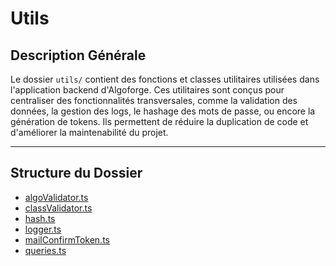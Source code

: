 
# Utils

## Description Générale

Le dossier `utils/` contient des fonctions et classes utilitaires utilisées dans l'application backend d'Algoforge. Ces utilitaires sont conçus pour centraliser des fonctionnalités transversales, comme la validation des données, la gestion des logs, le hashage des mots de passe, ou encore la génération de tokens. Ils permettent de réduire la duplication de code et d'améliorer la maintenabilité du projet.

---

## Structure du Dossier

<GitHubFolderStructure
	githubUrl="https://github.com/Bing-Chill-inc/Algoforge-main"
	pathToDisplay="src/back/utils"
	openByDefault
/>

-   [algoValidator.ts](./01_algoValidator.mdx)
-   [classValidator.ts](./02_classValidator.mdx)
-   [hash.ts](./03_hash.mdx)
-   [logger.ts](./04_logger.mdx)
-   [mailConfirmToken.ts](./05_mailConfirmToken.mdx)
-   [queries.ts](./06_queries.mdx)
